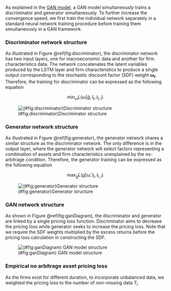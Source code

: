 
As explained in the [GAN model](#GAN_model), a GAN model
simultaneously trains a discriminator and generator
simultaneously. To further increase the convergence speed,
we first train the individual network separately in a
standard neural network training procedure before training
them simultaneously in a GAN framework.

### Discriminator network structure
As illustrated in Figure \@ref(fig:discriminator), the discriminator network has
two input layers, one for macroeconomic data and another
for firm characteristics data. The network concatenates the
latent variables produced by the LSTM layer
and firm characteristics to produce a single output
corresponding to the stochastic discount factor (SDF) weight
$\mathbf{\omega_t}$. Therefore, the training for discriminator
can be expressed as the following equation

$$
\min_{\omega} L(\omega|\hat{g}, I_t, I_{t,i}).
$$

![(#fig:discriminator)Discriminator structure](./src/discriminator)

### Generator network structure
As illustrated in Figure \@ref(fig:generator), the generator network shares
a similar structure as the discriminator network.
The only difference is in the output layer, where the generator
network will select factors representing a
combination of assets and firm characteristics unexplained by
the no-arbitrage condition. Therefore, the
generator training can be expressed as the following equation

$$
\max_{g} L(g|\hat\omega, I_t, I_{t,i}).
$$

![(#fig:generator)Generator structure](./src/generator)

### GAN network structure

As shown in Figure \@ref(fig:ganDiagram), the discriminator and generator
are linked by a single pricing loss function. Discriminator
aims to decrease the pricing loss while generator seeks to
increase the pricing loss. Note that we require the SDF
weights multiplied by the excess returns before the pricing
loss calculation in constructing the SDF.

![(#fig:ganDiagram) GAN model structure](./src/model)

### Empirical no arbitrage asset pricing loss

As the firms exist for different
duration, to incorporate unbalanced data, we weighted the
pricing loss to the number of non-missing data
$T_i$

\begin{align*}
\min_{\omega} \max_{g} L(\omega, g|I_t, I_{t, i}) &=
\frac{1}{N} \sum_{i=1}^N 
\frac{T_i}{T}
\left[ 
\frac{1}{T_i}
\sum_{t\in T_i}
\left( 1 - \sum_{j=1}^N \omega(I_t, I_{t, j}) R^e_{t+1, j} \right)
R^e_{t+1, i}g(I_t, I_{t, i})
\right]^2.
\end{align*}
